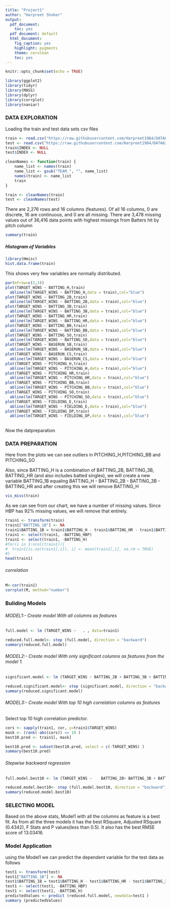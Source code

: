 ---
title: "Project1"
author: "Harpreet Shoker"
output:
  pdf_document:
    toc: yes
  pdf document: default
  html_document:
    fig_caption: yes
    highlight: pygments
    theme: cerulean
    toc: yes
---

```{r setup, include=FALSE}
knitr::opts_chunk$set(echo = TRUE)
```

```{r gg,warning = FALSE}
library(ggplot2)
library(tidyr)
library(MASS)
library(dplyr)
library(corrplot)
library(naniar)

```

### DATA EXPLORATION

Loading the train and test data sets csv files

```{r }
train <- read.csv("https://raw.githubusercontent.com/Harpreet1984/DATA621/master/HW1/moneyball-training-data.csv")
test <- read.csv("https://raw.githubusercontent.com/Harpreet1984/DATA621/master/HW1/moneyball-evaluation-data.csv")
train$INDEX <- NULL
test$INDEX <- NULL

cleanNames <- function(train) {
    name_list <- names(train)
    name_list <- gsub("TEAM_", "", name_list)
    names(train) <- name_list
    train
}

train <- cleanNames(train)
test <- cleanNames(test)
```
There are 2,276 rows and 16 columns (features). Of all 16 columns, 0 are discrete, 16 are continuous, and 0 are all missing. There are 3,478 missing values out of 36,416 data points with highest missings from Batters hit by pitch column


```{r }
summary(train)
```


##### Histogram of Variables

```{r, echo=FALSE, warning=FALSE}
library(Hmisc)
hist.data.frame(train)

```
This shows very few variables are normally distributed.

```{r, echo=FALSE}

par(mfrow=c(2,3))
plot(TARGET_WINS ~ BATTING_H,train)
  abline(lm(TARGET_WINS ~ BATTING_H,data = train),col="blue")
plot(TARGET_WINS ~ BATTING_2B,train)
  abline(lm(TARGET_WINS ~ BATTING_2B,data = train),col="blue")
plot(TARGET_WINS ~ BATTING_3B,train)
  abline(lm(TARGET_WINS ~ BATTING_3B,data = train),col="blue")
plot(TARGET_WINS ~ BATTING_HR,train)
  abline(lm(TARGET_WINS ~ BATTING_HR,data = train),col="blue")
plot(TARGET_WINS ~ BATTING_BB,train)
  abline(lm(TARGET_WINS ~ BATTING_BB,data = train),col="blue")
plot(TARGET_WINS ~ BATTING_SO,train)
  abline(lm(TARGET_WINS ~ BATTING_SO,data = train),col="blue")
plot(TARGET_WINS ~ BASERUN_SB,train)
  abline(lm(TARGET_WINS ~ BASERUN_SB,data = train),col="blue")
plot(TARGET_WINS ~ BASERUN_CS,train)
  abline(lm(TARGET_WINS ~ BASERUN_CS,data = train),col="blue")
plot(TARGET_WINS ~ PITCHING_H,train)
  abline(lm(TARGET_WINS ~ PITCHING_H,data = train),col="blue")
plot(TARGET_WINS ~ PITCHING_HR,train)
  abline(lm(TARGET_WINS ~ PITCHING_HR,data = train),col="blue")
plot(TARGET_WINS ~ PITCHING_BB,train)
  abline(lm(TARGET_WINS ~ PITCHING_BB,data = train),col="blue")
plot(TARGET_WINS ~ PITCHING_SO,train)
  abline(lm(TARGET_WINS ~ PITCHING_SO,data = train),col="blue")
plot(TARGET_WINS ~ FIELDING_E,train)
  abline(lm(TARGET_WINS ~ FIELDING_E,data = train),col="blue")
plot(TARGET_WINS ~ FIELDING_DP,train)
  abline(lm(TARGET_WINS ~ FIELDING_DP,data = train),col="blue")
  
```

Now the datpreparation 



















### DATA PREPARATION

Here from the plots we can see  outliers in PITCHING_H,PITCHING_BB and PITCHING_SO 

Also, since BATTING_H is a combination of BATTING_2B, BATTING_3B, BATTING_HR (and also includes batted singles), we will create a new variable BATTING_1B equaling BATTING_H - BATTING_2B - BATTING_3B - BATTING_HR and after creating this we will remove BATTING_H

```{r ee ,warning=FALSE}
vis_miss(train)
```


As we can see from our chart, we have a number of missing values.   Since HBP has 92% missing values, we will remove that entirely.    

```{r }
train1 <- transform(train)
train1["BATTING_1B"] <- NA
train1$BATTING_1B = train1$BATTING_H - train1$BATTING_HR - train1$BATTING_3B - train1$BATTING_2B
train1 <- select(train1, -BATTING_HBP)
train1 <- select(train1, -BATTING_H)
#for(i in 1:ncol(train1)){
#  train1[is.na(train1[,i]), i] <- mean(train1[,i], na.rm = TRUE)
#}
head(train1)
```

###### correlation

```{r }
M<-cor(train1)
corrplot(M, method="number")
```


### Buliding Models
###### MODEL1:-  Create model With all columns as features
```{r}
full.model <- lm (TARGET_WINS ~   . , data=train1)

reduced.full.model<- step (full.model, direction = "backward")
summary(reduced.full.model)
```

###### MODEL2:- Create model With only significant columns as features from the model 1.
```{r bm1}
significant.model <- lm (TARGET_WINS ~ BATTING_2B + BATTING_3B + BATTING_HR + BATTING_SO + BASERUN_SB + PITCHING_SO + FIELDING_E + FIELDING_DP + BATTING_1B , data=train1)

reduced.significant.model<- step (significant.model, direction = "backward")
summary(reduced.significant.model)
```

###### MODEL3:-  Create model With top 10 high correlation columns as features
####### Select top 10 high correlation predictor.

```{r bm2 }
cors <- sapply(train1, cor, y=train1$TARGET_WINS)
mask <- (rank(-abs(cors)) <= 10 )
best10.pred <- train1[, mask]

best10.pred <- subset(best10.pred, select = c(-TARGET_WINS) )
summary(best10.pred)
```

###### Stepwise backward regression
```{r}
full.model.best10 <- lm (TARGET_WINS ~    BATTING_2B+ BATTING_3B + BATTING_HR + BATTING_BB + PITCHING_H +  PITCHING_HR + PITCHING_BB + FIELDING_E + BATTING_1B , data=train1)

reduced.model.best10<- step (full.model.best10, direction = "backward")
summary(reduced.model.best10)
```

### SELECTING MODEL
Based on the above stats, Model1 with all the columns as feature is a best fit. As from all the three models it has the best RSquare, Adjusted RSquare (0.4342), F Stats and P values(less than 0.5). It also has the best RMSE score of 13.03416.

### Model Application
using the Model1 we can predict the dependent variable for the test data as follows
```{r}
test1 <- transform(test)
test1["BATTING_1B"] <- NA
test1$BATTING_1B = test1$BATTING_H - test1$BATTING_HR - test1$BATTING_3B - test1$BATTING_2B
test1 <- select(test1, -BATTING_HBP)
test1 <- select(test1, -BATTING_H)
predictedValues <- predict (reduced.full.model, newdata=test1 )
summary (predictedValues)
```
